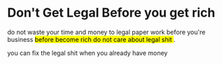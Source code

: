 # Don't Get Legal Before you get rich 

do not waste your time and money to legal paper work before you're business <mark> before become rich do not care about legal shit </mark>.

you can fix the legal shit when you already have money